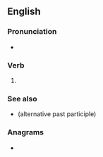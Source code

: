 ==English==

===Pronunciation===
* {{IPA|en|/ɹaɪvd/}}

===Verb===
{{head|en|verb form}}

# {{en-past of|rive}}

===See also===
* {{l|en|riven}} (alternative past participle)

===Anagrams===
* {{anagrams|en|a=deirv|Verdi|diver|drive|vired}}